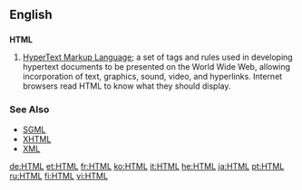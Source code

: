 ==English==

==={{Initialism}}===
'''HTML'''
# [[w:HTML|HyperText Markup Language]]; a set of tags and rules used in developing hypertext documents to be presented on the World Wide Web, allowing incorporation of text, graphics, sound, video, and hyperlinks. Internet browsers read HTML to know what they should display.

=== See Also ===
*[[SGML]]
*[[XHTML]]
*[[XML]]

[[de:HTML]]
[[et:HTML]]
[[fr:HTML]]
[[ko:HTML]]
[[it:HTML]]
[[he:HTML]]
[[ja:HTML]]
[[pt:HTML]]
[[ru:HTML]]
[[fi:HTML]]
[[vi:HTML]]